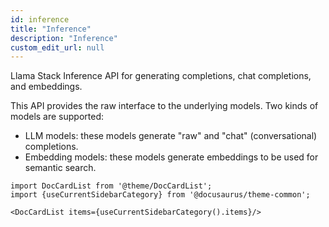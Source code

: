 ```yaml
---
id: inference
title: "Inference"
description: "Inference"
custom_edit_url: null
---
```




Llama Stack Inference API for generating completions, chat completions, and embeddings.

This API provides the raw interface to the underlying models. Two kinds of models are supported:
- LLM models: these models generate "raw" and "chat" (conversational) completions.
- Embedding models: these models generate embeddings to be used for semantic search.



```mdx-code-block
import DocCardList from '@theme/DocCardList';
import {useCurrentSidebarCategory} from '@docusaurus/theme-common';

<DocCardList items={useCurrentSidebarCategory().items}/>
```
      